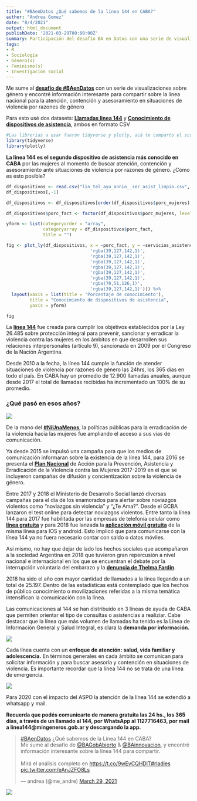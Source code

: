 ```yaml
---
title: "#BAenDatos ¿Qué sabemos de la línea 144 en CABA?"
author: "Andrea Gomez"
date: "8/4/2021"
output: html_document
publishDate: '2021-03-29T00:00:00Z'
summary: Participación del desafío BA en Datos con una serie de visualizaciones sobre género.
tags:
- R
- Sociología
- Género(s)
- Feminismo(s)
- Investigación social
---
```



Me sume al [**desafío de #BAenDatos**](https://www.buenosaires.gob.ar/agendadetransparencia/datos-abiertos/baendatos) con un serie de visualizaciones sobre género y encontré información interesante  para compartir sobre la línea nacional para la atención, contención y asesoramiento en situaciones de violencia por razones de género


Para esto usé dos datasets: [**Llamadas linea 144**](https://data.buenosaires.gob.ar/dataset/llamadas-linea-144/archivo/72a45383-d48d-468a-a39b-051cc3ec239c) y [**Conocimiento de dispositivos de asistencia**](https://data.buenosaires.gob.ar/dataset/servicios-asistencia-victimas-violencia-genero/archivo/598323e9-4df6-4465-9785-b9591bc32a77), ambos en formato CSV

```r
#Las librerias a usar fueron tidyverse y plotly, acá te comparto el script usado para las visualizaciones.
library(tidyverse)
library(plotly)
```

**La línea 144 es el segundo dispositivo de asistencia más conocido en CABA** por las mujeres al momento de buscar atención, contención y asesoramiento ante situaciones de violencia por razones de género. ¿Cómo es esto posible?

```r
df_dispositivos <- read.csv("lin_tel_ayu_annio__ser_asist_limpio.csv", sep = ";", encoding = "latin1")
df_dispositivos[,-1]

df_dispositivos <- df_dispositivos[order(df_dispositivos$porc_mujeres),]

df_dispositivos$porc_fact <- factor(df_dispositivos$porc_mujeres, levels =df_dispositivos[["porc_mujeres"]])

yform <- list(categoryorder = "array",
              categoryarray = df_dispositivos$porc_fact,
              title = "")

fig <- plot_ly(df_dispositivos, x = ~porc_fact, y = ~servicios_asistencia ,  type = 'bar', orientation = 'h', marker = list(color = c(
                                'rgba(39,127,142,1)',
                                'rgba(39,127,142,1)',
                                'rgba(39,127,142,1)', 
                                'rgba(39,127,142,1)',
                                'rgba(39,127,142,1)',
                                'rgba(39,127,142,1)',
                                'rgba(70,51,126,1)',
                                'rgba(39,127,142,1)'))) %>% 
  layout(xaxis = list(title = 'Porcentaje de conocimiento'),
         title = "Conocimiento de dispositivos de asistencia",
         yaxis = yform)

fig
```


La [**línea 144**](https://www.argentina.gob.ar/generos/linea-144) fue creada para cumplir los objetivos establecidos por la Ley 26.485 sobre protección integral para prevenir, sancionar y erradicar la violencia contra las mujeres en los ámbitos en que desarrollen sus relaciones interpersonales (artículo 9), sancionada en 2009 por el Congreso de la Nación Argentina. 

Desde 2010 a la fecha, la línea 144 cumple la función de atender situaciones de violencia por razones de género las 24hrs, los 365 días en todo el país. En CABA hay un promedio de 12.900 llamadas anuales, aunque desde 2017 el total de llamadas recibidas ha incrementado un 100% de su promedio. 

### ¿Qué pasó en esos años? 

![](images/4.png)

De la mano del [**#NiUnaMenos**](http://niunamenos.org.ar/),  la políticas públicas para la erradicación de la violencia hacia las mujeres fue ampliando el acceso a sus vías de comunicación. 

Ya desde 2015 se impulsó una campaña para que los medios de comunicación informaran sobre la existencia de la línea 144, para 2016 se presenta el [**Plan Nacional**](https://www.argentina.gob.ar/noticias/el-presidente-macri-presento-el-plan-nacional-para-la-erradicacion-de-la-violencia-de) de Acción para la Prevención, Asistencia y Erradicación de la Violencia contra las Mujeres 2017-2019 en el que se incluyeron campañas de difusión y concientización sobre la violencia de género.

Entre 2017 y 2018 el Ministerio de Desarrollo Social lanzó diversas campañas para el día de los enamorados  para alertar sobre noviazgos violentos como "noviazgos sin violencia" y  “¿Te Ama?”. Desde el GCBA lanzaron el test online para detectar noviazgos violentos. Entre tanto la línea 144 para 2017 fue habilitada por las empresas de telefonía celular como [**línea  gratuita**](https://www.lanacion.com.ar/tecnologia/llamar-a-la-linea-144-para-hacer-denuncias-por-violencia-de-genero-sera-gratis-nid2091409/)  y para 2018 fue lanzada la [**aplicación móvil gratuita**](https://www.telam.com.ar/notas/201803/262749-presentaron-la-aplicacion-para-celulares-del-144-para-asistir-a-la-mujeres-las-24-horas.html) de la misma línea para IOS y android. Esto implicó que para comunicarse con la línea 144 ya no fuera necesario contar con saldo o datos móviles.

Así mismo, no hay que dejar de lado los hechos sociales que acompañaron a la sociedad Argentina en 2018 que tuvieron gran repercusión a nivel nacional e internacional en los que se encuentran el debate por la interrupción voluntaria del embarazo y la [**denuncia de Thelma Fardin**](https://www.telam.com.ar/notas/201812/313986-tras-la-denuncia-aumentaron-las-consultas-en-la-linea-de-violencia-de-genero.html). 


2018 ha sido el año con mayor cantidad de llamados a la línea llegando a un total de 25.197. Dentro de las estadísticas está contemplado que los hechos de público conocimiento o movilizaciones referidas a la misma temática intensifican la comunicación con la línea. 



Las comunicaciones al 144 se han distribuido en 3 líneas de ayuda de CABA que permiten orientar el  tipo de consultas o asistencias a realiziar. Cabe destacar que la línea que más volumen de llamadas ha tenido es la Línea de Información General y Salud Integral, es clara la **demanda por información.**  

![](images/5.png) 


Cada línea cuenta con un **enfoque de atención: salud, vida familiar y adolescencia.** En términos generales en cada ámbito se comunican para solicitar información y para buscar asesoría y contención en situaciones de violencia. Es importante recordar que la línea 144  no se trata de una línea de emergencia.

![](images/6.png)


Para 2020 con el impacto del ASPO la atención de la línea 144 se extendió a whatsapp y mail.

**Recuerda que podés comunicarte de manera gratuita las 24 hs., los 365 días, a través de un llamado al 144, por WhatsApp al 1127716463, por mail a linea144@mingeneros.gob.ar y descargando la app.**


<blockquote class="twitter-tweet"><p lang="es" dir="ltr"><a href="https://twitter.com/hashtag/BAenDatos?src=hash&amp;ref_src=twsrc%5Etfw">#BAenDatos</a> ¿Qué sabemos de la Línea 144 en CABA?<br>Me sumé al desafío de <a href="https://twitter.com/BAGobAbierto?ref_src=twsrc%5Etfw">@BAGobAbierto</a> &amp; <a href="https://twitter.com/BAinnovacion?ref_src=twsrc%5Etfw">@BAinnovacion</a>, y encontré información interesante sobre la línea 144 para compartir.<br><br>Mirá el análisis completo en <a href="https://t.co/9wEvCQHDlT">https://t.co/9wEvCQHDlT</a><a href="https://twitter.com/hashtag/rladies?src=hash&amp;ref_src=twsrc%5Etfw">#rladies</a> <a href="https://t.co/eAnJZFO8Ls">pic.twitter.com/eAnJZFO8Ls</a></p>&mdash; andrea (@me_andre) <a href="https://twitter.com/me_andre/status/1376404024342278144?ref_src=twsrc%5Etfw">March 29, 2021</a></blockquote> <script async src="https://platform.twitter.com/widgets.js" charset="utf-8"></script>


![](images/3.png)
